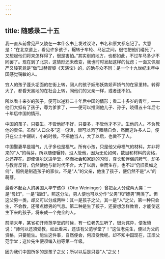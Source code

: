 ```yaml
---
---
---
```

title: 随感录二十五
---



我一直从前曾见严又陵在一本什么书上发过议论，书名和原文都忘记了。大意是：“在北京道上，看见许多孩子，辗转于车轮、马足之间，很怕把他们碰死了，又想起他们将来怎样得了，很是害怕。”其实别的地方，也都如此，不过车马多少不同罢了。现在到了北京，这情形还未改变，我也时时发起这样的忧虑；一面又佩服严又陵究竟是“做”过赫胥黎《天演论》的，的确与众不同：是一个十九世纪末年中国感觉锐敏的人。

穷人的孩子蓬头垢面的在街上转，阔人的孩子妖形妖势娇声娇气的在家里转。转得大了，都昏天黑地的在社会上转，同他们的父亲一样，或者还不如。

所以看十来岁的孩子，便可以逆料二十年后中国的情形；看二十多岁的青年，——他们大抵有了孩子，尊为爹爹了，——便可以推测他儿子、孙子，晓得五十年后七十年后中国的情形。

中国的孩子，只要生，不管他好不好，只要多，不管他才不才。生他的人，不负教他的责任。虽然“人口众多”这一句话，很可以闭了眼睛自负，然而这许多人口，便只在尘土中辗转，小的时候，不把他当人，大了以后，也做不了人。

中国娶妻早是福气，儿子多也是福气。所有小孩，只是他父母福气的材料，并非将来的“人”的萌芽，所以随便辗转，没人管他，因为无论如何，数目和材料的资格，总还存在。即使偶尔送进学堂，然而社会和家庭的习惯，尊长和伴侣的脾气，却多与教育反背，仍然使他与新时代不合。大了以后，幸而生存，也不过“仍旧贯如之何”，照例是制造孩子的家伙，不是“人”的父亲，他生了孩子，便仍然不是“人”的萌芽。

最看不起女人的奥国人华宁该尔（Otto Weininger）曾把女人分成两大类：一是“母妇”，一是“娼妇”。照这分法，男人便也可以分作“父男”和“嫖男”两类了。但这父男一类，却又可以分成两种：其一是孩子之父，其一是“人”之父，第一种只会生，不会教，还带点嫖男的气息。第二种是生了孩子，还要想怎样教育，才能使这生下来的孩子，将来成一个完全的人。

前清末年，某省初开师范学堂的时候，有一位老先生听了，很为诧异，便发愤说：“师何以还须受教，如此看来，还该有父范学堂了！”这位老先生，便以为父的资格，只要能生。能生这件事，自然便会，何须受教呢。却不知中国现在，正须父范学堂；这位先生便须编入初等第一年级。

因为我们中国所多的是孩子之父；所以以后是只要“人”之父！